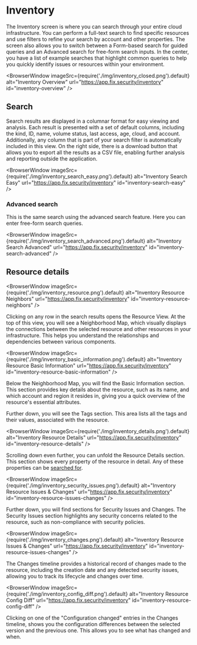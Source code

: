 # Inventory

The Inventory screen is where you can search through your entire cloud infrastructure. You can perform a full-text search to find specific resources and use filters to refine your search by account and other properties. The screen also allows you to switch between a Form-based search for guided queries and an Advanced search for free-form search inputs. In the center, you have a list of example searches that highlight common queries to help you quickly identify issues or resources within your environment.

<BrowserWindow 
  imageSrc={require('./img/inventory_closed.png').default}
  alt="Inventory Overview"
  url="https://app.fix.security/inventory"
  id="inventory-overview"
/>

## Search

Search results are displayed in a columnar format for easy viewing and analysis. Each result is presented with a set of default columns, including the kind, ID, name, volume status, last access, age, cloud, and account. Additionally, any column that is part of your search filter is automatically included in this view. On the right side, there is a download button that allows you to export all the results as a CSV file, enabling further analysis and reporting outside the application.

<BrowserWindow
  imageSrc={require('./img/inventory_search_easy.png').default}
  alt="Inventory Search Easy"
  url="https://app.fix.security/inventory"
  id="inventory-search-easy"
/>

### Advanced search

This is the same search using the advanced search feature. Here you can enter free-form search queries.

<BrowserWindow
  imageSrc={require('./img/inventory_search_advanced.png').default}
  alt="Inventory Search Advanced"
  url="https://app.fix.security/inventory"
  id="inventory-search-advanced"
/>

## Resource details

<BrowserWindow
  imageSrc={require('./img/inventory_resource.png').default}
  alt="Inventory Resource Neighbors"
  url="https://app.fix.security/inventory"
  id="inventory-resource-neighbors"
/>

Clicking on any row in the search results opens the Resource View. At the top of this view, you will see a Neighborhood Map, which visually displays the connections between the selected resource and other resources in your infrastructure. This helps you understand the relationships and dependencies between various components.

<BrowserWindow
  imageSrc={require('./img/inventory_basic_information.png').default}
  alt="Inventory Resource Basic Information"
  url="https://app.fix.security/inventory"
  id="inventory-resource-basic-information"
/>

Below the Neighborhood Map, you will find the Basic Information section. This section provides key details about the resource, such as its name, and which account and region it resides in, giving you a quick overview of the resource's essential attributes.

Further down, you will see the Tags section. This area lists all the tags and their values, associated with the resource.

<BrowserWindow 
  imageSrc={require('./img/inventory_details.png').default}
  alt="Inventory Resource Details"
  url="https://app.fix.security/inventory"
  id="inventory-resource-details"
/>

Scrolling down even further, you can unfold the Resource Details section. This section shows every property of the resource in detail. Any of these properties can be [searched for](../search-syntax/filters.mdx#selecting-nodes-by-predicate).

<BrowserWindow 
  imageSrc={require('./img/inventory_security_issues.png').default}
  alt="Inventory Resource Issues & Changes"
  url="https://app.fix.security/inventory"
  id="inventory-resource-issues-changes"
/>

Further down, you will find sections for Security Issues and Changes. The Security Issues section highlights any security concerns related to the resource, such as non-compliance with security policies.

<BrowserWindow 
  imageSrc={require('./img/inventory_changes.png').default}
  alt="Inventory Resource Issues & Changes"
  url="https://app.fix.security/inventory"
  id="inventory-resource-issues-changes"
/>

The Changes timeline provides a historical record of changes made to the resource, including the creation date and any detected security issues, allowing you to track its lifecycle and changes over time.

<BrowserWindow 
  imageSrc={require('./img/inventory_config_diff.png').default}
  alt="Inventory Resource Config Diff"
  url="https://app.fix.security/inventory"
  id="inventory-resource-config-diff"
/>

Clicking on one of the "Configuration changed" entries in the Changes timeline, shows you the configuration differences between the selected version and the previous one. This allows you to see what has changed and when.
